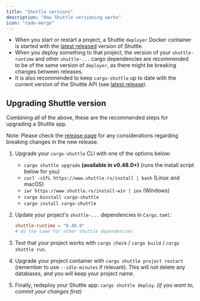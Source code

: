 ```yaml
---
title: "Shuttle versions"
description: "How Shuttle versioning works"
icon: "code-merge"
---
```


- When you start or restart a project, a Shuttle `deployer` Docker container is started with the [latest released](https://github.com/shuttle-hq/shuttle/releases) version of Shuttle.
- When you deploy something to that project, the version of your `shuttle-runtime` and other `shuttle-...` cargo dependencies are recommended to be of the same version of `deployer`, as there might be breaking changes between releases.
- It is also recommended to keep `cargo-shuttle` up to date with the current version of the Shuttle API (see [latest release](https://github.com/shuttle-hq/shuttle/releases)).

## Upgrading Shuttle version

Combining all of the above, these are the recommended steps for upgrading a Shuttle app.

<Info>Note: Please check the [release page](https://github.com/shuttle-hq/shuttle/releases) for any considerations regarding breaking changes in the new release.</Info>

1. Upgrade your `cargo-shuttle` CLI with one of the options below:
   - `cargo shuttle upgrade` **(available in v0.48.0+)** (runs the install script below for you)
   - `curl -sSfL https://www.shuttle.rs/install | bash` (Linux and macOS)
   - `iwr https://www.shuttle.rs/install-win | iex` (Windows)
   - `cargo binstall cargo-shuttle`
   - `cargo install cargo-shuttle`

2. Update your project's `shuttle-...` dependencies in `Cargo.toml`:
   ```toml Cargo.toml
   shuttle-runtime = "0.48.0"
   # do the same for other shuttle dependencies
   ```

3. Test that your project works with `cargo check` / `cargo build` / `cargo shuttle run`.

4. Upgrade your project container with `cargo shuttle project restart` (remember to use `--idle-minutes` if relevant). This will not delete any databases, and you will keep your project name.

5. Finally, redeploy your Shuttle app: `cargo shuttle deploy`. *(if you want to, commit your changes first)*
